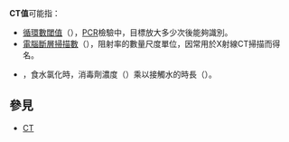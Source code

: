'''CT值'''可能指：

*[[循環數閾值|循環數閾值]]（{{lang-en|cycle threshold value}}），[[聚合酶連鎖反應|PCR]]檢驗中，目標放大多少次後能夠識別。
*[[亨氏單位|電腦斷層掃描數]]（{{lang-en|computed tomography number}}），阻射率的數量尺度單位，因常用於X射線CT掃描而得名。
*{{le|濃度時間值|CT Value}}，食水氯化時，消毒劑濃度（{{lang|en|concentration}}）乘以接觸水的時長（{{lang|en|time}}）。

== 參見 ==
*[[CT|CT]]

{{Disambiguation|cat=拉丁字母中文混合消歧义}}